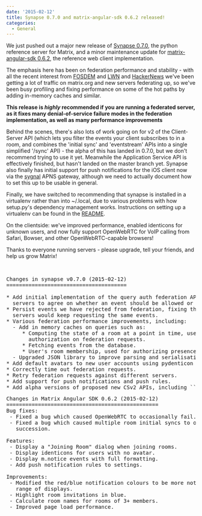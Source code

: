 ```yaml
---
date: '2015-02-12'
title: Synapse 0.7.0 and matrix-angular-sdk 0.6.2 released!
categories:
  - General
---
```


We just pushed out a major new release of <a href="http://github.com/matrix-org/synapse">Synapse 0.7.0</a>, the python reference server for Matrix, and a minor maintenance update for <a href="http://github.com/matrix-org/matrix-angular-sdk">matrix-angular-sdk 0.6.2</a>, the reference web client implementation.

The emphasis here has been on federation performance and stability - with all the recent interest from <a href="https://fosdem.org/2015/schedule/event/matrix/">FOSDEM</a> and <a href="http://lwn.net/Articles/632572">LWN</a> and <a href="https://news.ycombinator.com/item?id=8997844">HackerNews</a> we've been getting a lot of traffic on matrix.org and new servers federating up, so we've been busy profiling and fixing performance on some of the hot paths by adding in-memory caches and similar.

<b>This release is *highly* recommended if you are running a federated server, as it fixes many denial-of-service failure modes in the federation implementation, as well as many performance improvements</b>

Behind the scenes, there's also lots of work going on for v2 of the Client-Server API (which lets you filter the events your client subscribes to in a room, and combines the 'initial sync' and 'eventstream' APIs into a single simplified '/sync' API) - the alpha of this has landed in 0.7.0, but we don't recommend trying to use it yet. Meanwhile the Application Service API is effectively finished, but hasn't landed on the master branch yet. Synapse also finally has initial support for push notifications for the iOS client now via the <a href="http://github.com/matrix-org/sygnal">sygnal</a> APNS gateway, although we need to actually document how to set this up to be usable in general.

Finally, we have switched to recommending that synapse is installed in a virtualenv rather than into ~/.local, due to various problems with how setup.py's dependency management works. Instructions on setting up a virtualenv can be found in the <a href="http://github.com/matrix-org/synapse/README.rst">README</a>.

On the clientside: we've improved performance, enabled identicons for unknown users, and now fully support OpenWebRTC for VoIP calling from Safari, Bowser, and other OpenWebRTC-capable browsers!

Thanks to everyone running servers - please upgrade, tell your friends, and help us grow Matrix!

&nbsp;
<pre>Changes in synapse v0.7.0 (2015-02-12)
======================================

* Add initial implementation of the query auth federation API, allowing
  servers to agree on whether an event should be allowed or rejected.
* Persist events we have rejected from federation, fixing the bug where
  servers would keep requesting the same events.
* Various federation performance improvements, including:
  - Add in memory caches on queries such as:
     * Computing the state of a room at a point in time, used for
       authorization on federation requests.
     * Fetching events from the database.
     * User's room membership, used for authorizing presence updates.
  - Upgraded JSON library to improve parsing and serialisation speeds.
* Add default avatars to new user accounts using pydenticon library.
* Correctly time out federation requests.
* Retry federation requests against different servers.
* Add support for push notifications and push rules.
* Add alpha versions of proposed new CSv2 APIs, including ``/sync`` API.
</pre>
<pre>Changes in Matrix Angular SDK 0.6.2 (2015-02-12)
================================================
Bug fixes:
 - Fixed a bug which caused OpenWebRTC to occasionally fail.
 - Fixed a bug which caused multiple room initial syncs to occur in rapid
   succession.

Features:
 - Display a "Joining Room" dialog when joining rooms.
 - Display identicons for users with no avatar.
 - Display m.notice events with full formatting.
 - Add push notification rules to settings.

Improvements:
 - Modified the red/blue notification colours to be more noticeable on a wider
   range of displays.
 - Highlight room invitations in blue.
 - Calculate room names for rooms of 3+ members.
 - Improved page load performance.
</pre>